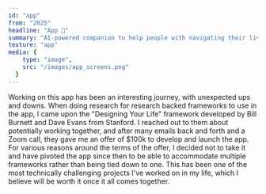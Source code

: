 ```yaml
---
id: "app"
from: "2025"
headline: "App 🚀"
summary: "AI-powered companion to help people with navigating their lives."
texture: "app"
media: {
    type: "image",
    src: "/images/app_screens.png"
  }
---
```

Working on this app has been an interesting journey, with unexpected ups and downs.
When doing research for research backed frameworks to use in the app, I came upon the "Designing Your Life" framework developed by Bill Burnett and Dave Evans from Stanford.
I reached out to them about potentially working together, and after many emails back and forth and a Zoom call, they gave me an offer of $100k to develop and launch the app.
For various reasons around the terms of the offer, I decided not to take it and have pivoted the app since then to be able to accommodate multiple frameworks rather than being tied down to one.
This has been one of the most technically challenging projects I've worked on in my life, which I believe will be worth it once it all comes together.